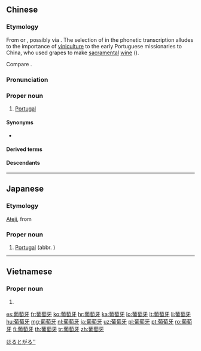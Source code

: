 ==Chinese==
{{zh-forms|type=21}}

===Etymology===
From {{der|zh|pt|Portugal}} or {{der|zh|la|Portugallia}}, possibly via {{etyl|nan|zh}} {{zh-m|葡萄牙|Phû-tô-gâ}}. The selection of {{zh-m|葡萄|grape}} in the phonetic transcription alludes to the importance of [[viniculture]] to the early Portuguese missionaries to China, who used grapes to make [[sacramental]] [[wine]] ({{zh-m|葡萄酒}}).

Compare {{zh-m|西班牙|Spain}}.

===Pronunciation===
{{zh-pron
|m=Pútáoyá
|c=pou4 tou4 ngaa4
|h=pfs=Phù-thò-ngà
|mn=xm,qz,tw:Phû-tô-gâ/tw:Phô-tô-gâ/twv:Phû-tô-gê/zz:Phô-tô-gêe
|w=3bu dau nga
|cat=pn
}}

===Proper noun===
{{zh-proper}}

# [[Portugal]]

====Synonyms====
* {{qualifier|short form}} {{zh-l|葡國}}

====Derived terms====
{{zh-der|葡萄牙人|葡萄牙語|葡萄牙共和國}}

====Descendants====
{{CJKV||||Bồ Đào Nha}}

{{zh-cat|Countries}}

----

==Japanese==

===Etymology===
{{ja-kanjitab|yomi=irr|ぽる|と|がる|sort=ほるとがる''}}
[[ateji|Ateji]], from {{etyl|zh|ja|sort=ほるとがる''}} {{m|zh|葡萄牙}}

===Proper noun===
{{ja-pos|ポルトガル|proper}}

# {{lb|ja|obsolete|sort=ほるとがる''}} [[Portugal]] (abbr. {{l|ja|葡}})
[[Category:Japanese terms spelled with ateji|ほるとがる'']]
{{catlangcode|ja|Portugal|Countries of Europe|sort=ほるとがる''}}

----

==Vietnamese==
{{vi-hantutab}}

===Proper noun===
{{vi-hantu|pos=proper noun}}

# {{han tu form of|Bồ Đào Nha|[[Portugal]]}}

[[es:葡萄牙]]
[[fr:葡萄牙]]
[[ko:葡萄牙]]
[[hr:葡萄牙]]
[[ka:葡萄牙]]
[[lo:葡萄牙]]
[[lt:葡萄牙]]
[[li:葡萄牙]]
[[hu:葡萄牙]]
[[mg:葡萄牙]]
[[nl:葡萄牙]]
[[ja:葡萄牙]]
[[uz:葡萄牙]]
[[pl:葡萄牙]]
[[pt:葡萄牙]]
[[ro:葡萄牙]]
[[fi:葡萄牙]]
[[th:葡萄牙]]
[[tr:葡萄牙]]
[[zh:葡萄牙]]